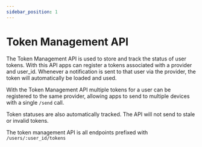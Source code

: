 ```yaml
---
sidebar_position: 1
---
```


# Token Management API

The Token Management API is used to store and track the status of user tokens. With this API
apps can register a tokens associated with a provider and user_id. Whenever a notification
is sent to that user via the provider, the token will automatically be loaded and used.

With the Token Management API multiple tokens for a user can be registered to the same provider,
allowing apps to send to multiple devices with a single `/send` call.

Token statuses are also automatically tracked. The API will not send to stale or invalid tokens.

The token management API is all endpoints prefixed with `/users/:user_id/tokens`
